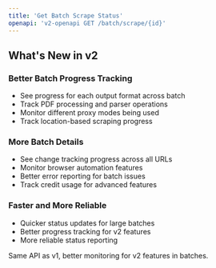 ```yaml
---
title: 'Get Batch Scrape Status'
openapi: 'v2-openapi GET /batch/scrape/{id}'
---
```


## What's New in v2

### Better Batch Progress Tracking
- See progress for each output format across batch
- Track PDF processing and parser operations
- Monitor different proxy modes being used
- Track location-based scraping progress

### More Batch Details
- See change tracking progress across all URLs
- Monitor browser automation features
- Better error reporting for batch issues
- Track credit usage for advanced features

### Faster and More Reliable
- Quicker status updates for large batches
- Better progress tracking for v2 features
- More reliable status reporting

Same API as v1, better monitoring for v2 features in batches.
